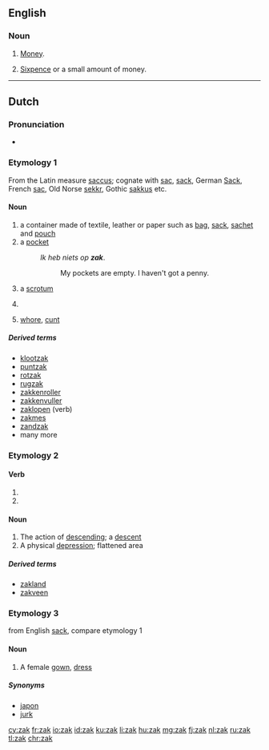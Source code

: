 {{also|Zak}}

==English==

===Noun===
{{en-noun}}

# {{context|South Africa|slang|lang=en}} [[money|Money]].
# [[sixpence|Sixpence]] or a small amount of money.

----

==Dutch==

===Pronunciation===
* {{rhymes|ɑk|lang=nl}}

===Etymology 1===
From the Latin measure [[saccus]]; cognate with [[sac]], [[sack]], German [[Sack]], French [[sac]], Old Norse [[sekkr]], Gothic [[sakkus]] etc.

====Noun====
{{nl-noun|m|-en|zakje}}

# a container made of textile, leather or paper such as [[bag]], [[sack]], [[sachet]] and [[pouch]]
# a [[pocket]]
#: ''Ik heb niets op '''zak'''''.
#:: My pockets are empty. I haven't got a penny.
# {{context|slang|lang=nl}} a [[scrotum]]
# {{context|slang|offensive|lang=nl}} {{n-g|A contraction of such insults for males as [[klootzak]] or [[rotzak]], referring to the [[scrotum]], roughly equivalent to "[[asshole]]".}}
# {{context|slang|offensive|obsolete|lang=nl}} [[whore]], [[cunt]]

=====Derived terms=====
{{top4}}
* [[klootzak]]
* [[puntzak]] {{g|m}}
* [[rotzak]]
* [[rugzak]] {{g|m}}
* [[zakkenroller]] {{g|m}}
* [[zakkenvuller]] {{g|m}}
* [[zaklopen]] (verb)
* [[zakmes]] {{g|n}}
* [[zandzak]] {{g|m}}
* many more
{{bottom}}

===Etymology 2===

====Verb====
{{nl-verb-form}}

# {{nl-verb form of|p=1|n=sg|t=pres|m=ind|zakken}}
# {{nl-verb form of|m=imp|zakken}}

====Noun====
{{nl-noun|m|-en|zakje}}

# The action of [[descending]]; a [[descent]]
# A physical [[depression]]; flattened area

=====Derived terms=====
* [[zakland]] {{g|n}}
* [[zakveen]] {{g|n}}

===Etymology 3===
from English [[sack]], compare etymology 1

====Noun====
{{nl-noun|m|-en|zakje}}

# A female [[gown]], [[dress]]

=====Synonyms=====
* [[japon]]
* [[jurk]]

[[cy:zak]]
[[fr:zak]]
[[io:zak]]
[[id:zak]]
[[ku:zak]]
[[li:zak]]
[[hu:zak]]
[[mg:zak]]
[[fj:zak]]
[[nl:zak]]
[[ru:zak]]
[[tl:zak]]
[[chr:zak]]